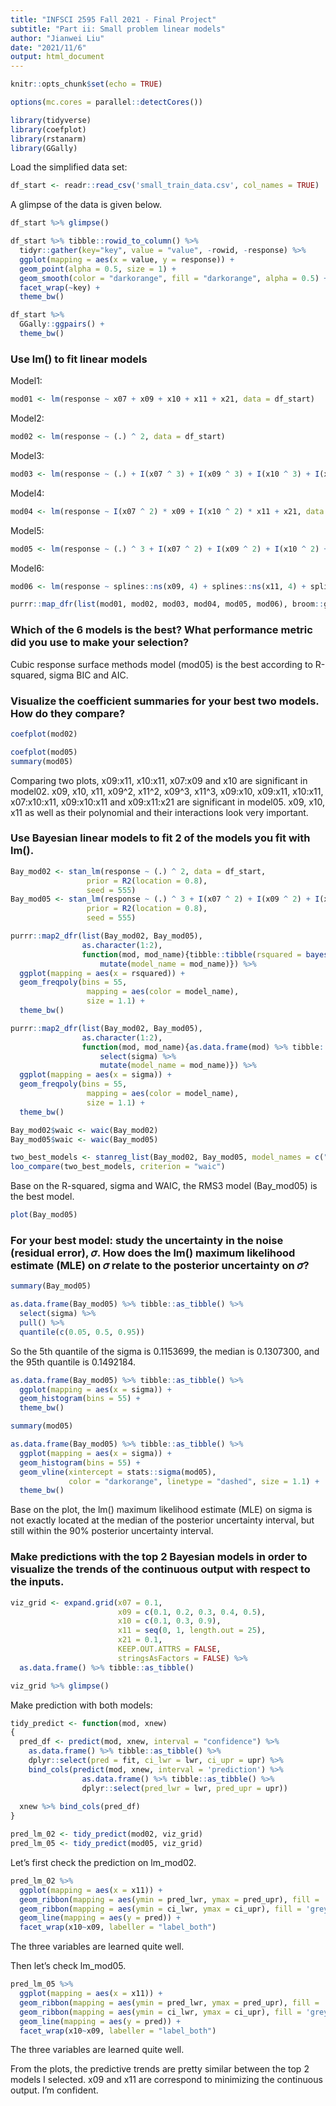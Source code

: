 ---
title: "INFSCI 2595 Fall 2021 - Final Project"
subtitle: "Part ii: Small problem linear models"
author: "Jianwei Liu"
date: "2021/11/6"
output: html_document
---

```{r setup, include=FALSE}
knitr::opts_chunk$set(echo = TRUE)
```

```{r, execution on a local, multicore CPU with excess RAM}
options(mc.cores = parallel::detectCores())
```

```{r, load_packages}
library(tidyverse)
library(coefplot)
library(rstanarm)
library(GGally)
```

Load the simplified data set:
```{r, read_start_data}
df_start <- readr::read_csv('small_train_data.csv', col_names = TRUE)
```

A glimpse of the data is given below.
```{r, show_small_df}
df_start %>% glimpse()
```

```{r, scatter_plots_between_y_and_x}
df_start %>% tibble::rowid_to_column() %>%
  tidyr::gather(key="key", value = "value", -rowid, -response) %>%
  ggplot(mapping = aes(x = value, y = response)) +
  geom_point(alpha = 0.5, size = 1) +
  geom_smooth(color = "darkorange", fill = "darkorange", alpha = 0.5) +
  facet_wrap(~key) +
  theme_bw() 
```

```{r, pair_plot}
df_start %>%   
  GGally::ggpairs() + 
  theme_bw()
```

### Use lm() to fit linear models

Model1:
```{r, fit_model01_lm}
mod01 <- lm(response ~ x07 + x09 + x10 + x11 + x21, data = df_start)
```

Model2:
```{r, fit_model02_lm}
mod02 <- lm(response ~ (.) ^ 2, data = df_start)
```

Model3:
```{r, fit_model03_lm}
mod03 <- lm(response ~ (.) + I(x07 ^ 3) + I(x09 ^ 3) + I(x10 ^ 3) + I(x11 ^ 3) + I(x21 ^ 3), data = df_start)
```

Model4:
```{r, fit_model04_lm}
mod04 <- lm(response ~ I(x07 ^ 2) * x09 + I(x10 ^ 2) * x11 + x21, data = df_start)
```

Model5:
```{r, fit_model05_lm}
mod05 <- lm(response ~ (.) ^ 3 + I(x07 ^ 2) + I(x09 ^ 2) + I(x10 ^ 2) + I(x11 ^ 2) + I(x21 ^ 2) + I(x07 ^ 3) + I(x09 ^ 3) + I(x10 ^ 3) + I(x11 ^ 3) + I(x21 ^ 3), data = df_start)
```

Model6:
```{r, fit_model06_lm}
mod06 <- lm(response ~ splines::ns(x09, 4) + splines::ns(x11, 4) + splines::ns(x07, 4) + splines::ns(x10, 4) + splines::ns(x21, 4), data = df_start)
```

```{r, select_the_best_model}
purrr::map_dfr(list(mod01, mod02, mod03, mod04, mod05, mod06), broom::glance) 
```

### Which of the 6 models is the best? What performance metric did you use to make your selection?

Cubic response surface methods model (mod05) is the best according to R-squared, sigma BIC and AIC.


### Visualize the coefficient summaries for your best two models. How do they compare?

```{r, visualize_the_best_models_2}
coefplot(mod02)
```

```{r, visualize_the_best_models_5}
coefplot(mod05)
summary(mod05)
```

Comparing two plots, x09:x11, x10:x11, x07:x09 and x10 are significant in model02. x09, x10, x11, x09^2, x11^2, x09^3, x11^3, x09:x10, x09:x11, x10:x11, x07:x10:x11, x09:x10:x11 and x09:x11:x21 are significant in model05. x09, x10, x11 as well as their polynomial and their interactions look very important.


### Use Bayesian linear models to fit 2 of the models you fit with lm().
```{r, Bayesian_fit}
Bay_mod02 <- stan_lm(response ~ (.) ^ 2, data = df_start,
                 prior = R2(location = 0.8),
                 seed = 555)
Bay_mod05 <- stan_lm(response ~ (.) ^ 3 + I(x07 ^ 2) + I(x09 ^ 2) + I(x10 ^ 2) + I(x11 ^ 2) + I(x21 ^ 2) + I(x07 ^ 3) + I(x09 ^ 3) + I(x10 ^ 3) + I(x11 ^ 3) + I(x21 ^ 3), data = df_start,
                 prior = R2(location = 0.8),
                 seed = 555)
```

```{r, select_best_Baysian_model_R2}
purrr::map2_dfr(list(Bay_mod02, Bay_mod05),
                as.character(1:2),
                function(mod, mod_name){tibble::tibble(rsquared = bayes_R2(mod)) %>% 
                    mutate(model_name = mod_name)}) %>% 
  ggplot(mapping = aes(x = rsquared)) +
  geom_freqpoly(bins = 55,
                 mapping = aes(color = model_name),
                 size = 1.1) +
  theme_bw()
```

```{r, select_best_Baysian_model_sigma}
purrr::map2_dfr(list(Bay_mod02, Bay_mod05),
                as.character(1:2),
                function(mod, mod_name){as.data.frame(mod) %>% tibble::as_tibble() %>% 
                    select(sigma) %>% 
                    mutate(model_name = mod_name)}) %>% 
  ggplot(mapping = aes(x = sigma)) +
  geom_freqpoly(bins = 55,
                 mapping = aes(color = model_name),
                 size = 1.1) +
  theme_bw()
```

```{r, select_the_best_Baysian_model_waic}
Bay_mod02$waic <- waic(Bay_mod02)
Bay_mod05$waic <- waic(Bay_mod05)

two_best_models <- stanreg_list(Bay_mod02, Bay_mod05, model_names = c("Pairwise Interactions", "RSM3"))
loo_compare(two_best_models, criterion = "waic")
```

Base on the R-squared, sigma and WAIC, the RMS3 model (Bay_mod05) is the best model.


```{r, visualize_coeff}
plot(Bay_mod05)
```


### For your best model: study the uncertainty in the noise (residual error), 𝜎. How does the lm() maximum likelihood estimate (MLE) on 𝜎 relate to the posterior uncertainty on 𝜎?

```{r, Baysian_sigma_summary}
summary(Bay_mod05)
```

```{r, Baysian_sigma_quantile}
as.data.frame(Bay_mod05) %>% tibble::as_tibble() %>% 
  select(sigma) %>% 
  pull() %>% 
  quantile(c(0.05, 0.5, 0.95))
```
So the 5th quantile of the sigma is 0.1153699, the median is 0.1307300, and the 95th quantile is 0.1492184.


```{r, Baysian_sigma_visualize}
as.data.frame(Bay_mod05) %>% tibble::as_tibble() %>% 
  ggplot(mapping = aes(x = sigma)) +
  geom_histogram(bins = 55) +
  theme_bw()
```


```{r, non_Baysian_sigma_summary}
summary(mod05)
```

```{r, sigma_visualize_comparison}
as.data.frame(Bay_mod05) %>% tibble::as_tibble() %>% 
  ggplot(mapping = aes(x = sigma)) +
  geom_histogram(bins = 55) +
  geom_vline(xintercept = stats::sigma(mod05),
             color = "darkorange", linetype = "dashed", size = 1.1) +
  theme_bw()
```
Base on the plot, the lm() maximum likelihood estimate (MLE) on sigma is not exactly located at the median of the posterior uncertainty interval, but still within the 90% posterior uncertainty interval.


### Make predictions with the top 2 Bayesian models in order to visualize the trends of the continuous output with respect to the inputs.


```{r, create_test_grid}
viz_grid <- expand.grid(x07 = 0.1,
                        x09 = c(0.1, 0.2, 0.3, 0.4, 0.5),
                        x10 = c(0.1, 0.3, 0.9),
                        x11 = seq(0, 1, length.out = 25),
                        x21 = 0.1,
                        KEEP.OUT.ATTRS = FALSE,
                        stringsAsFactors = FALSE) %>% 
  as.data.frame() %>% tibble::as_tibble()

viz_grid %>% glimpse()                        
```

Make prediction with both models:

```{r, def_predict}
tidy_predict <- function(mod, xnew)
{
  pred_df <- predict(mod, xnew, interval = "confidence") %>% 
    as.data.frame() %>% tibble::as_tibble() %>% 
    dplyr::select(pred = fit, ci_lwr = lwr, ci_upr = upr) %>% 
    bind_cols(predict(mod, xnew, interval = 'prediction') %>% 
                as.data.frame() %>% tibble::as_tibble() %>% 
                dplyr::select(pred_lwr = lwr, pred_upr = upr))
  
  xnew %>% bind_cols(pred_df)
}
```

```{r, predict_lm}
pred_lm_02 <- tidy_predict(mod02, viz_grid)
pred_lm_05 <- tidy_predict(mod05, viz_grid)
```


Let's first check the prediction on lm_mod02.
```{r, visualize_lm_02}
pred_lm_02 %>%
  ggplot(mapping = aes(x = x11)) +
  geom_ribbon(mapping = aes(ymin = pred_lwr, ymax = pred_upr), fill = 'orange') +
  geom_ribbon(mapping = aes(ymin = ci_lwr, ymax = ci_upr), fill = 'grey') +
  geom_line(mapping = aes(y = pred)) +
  facet_wrap(x10~x09, labeller = "label_both") 
```

The three variables are learned quite well.


Then let's check lm_mod05.

```{r, visualize_lm_05}
pred_lm_05 %>%
  ggplot(mapping = aes(x = x11)) +
  geom_ribbon(mapping = aes(ymin = pred_lwr, ymax = pred_upr), fill = 'orange') +
  geom_ribbon(mapping = aes(ymin = ci_lwr, ymax = ci_upr), fill = 'grey') +
  geom_line(mapping = aes(y = pred)) +
  facet_wrap(x10~x09, labeller = "label_both") 
```

The three variables are learned quite well.

From the plots, the predictive trends are pretty similar between the top 2 models I selected. x09 and x11 are  correspond to minimizing the continuous output. I'm confident.








